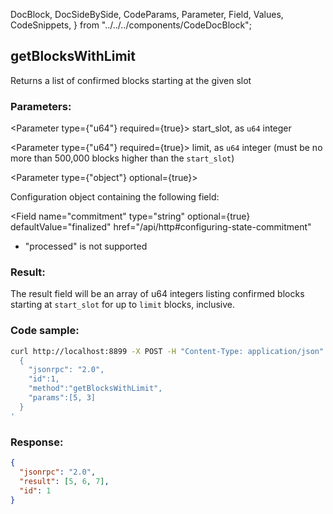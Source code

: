   DocBlock,
  DocSideBySide,
  CodeParams,
  Parameter,
  Field,
  Values,
  CodeSnippets,
} from "../../../components/CodeDocBlock";

<DocBlock>

## getBlocksWithLimit

Returns a list of confirmed blocks starting at the given slot

<DocSideBySide>

<CodeParams>

### Parameters:

<Parameter type={"u64"} required={true}>
  start_slot, as <code>u64</code> integer
</Parameter>

<Parameter type={"u64"} required={true}>
  limit, as <code>u64</code> integer (must be no more than 500,000 blocks higher
  than the <code>start_slot</code>)
</Parameter>

<Parameter type={"object"} optional={true}>

Configuration object containing the following field:

<Field
  name="commitment"
  type="string"
  optional={true}
  defaultValue="finalized"
  href="/api/http#configuring-state-commitment"
>

- "processed" is not supported

</Field>

</Parameter>

### Result:

The result field will be an array of u64 integers listing confirmed blocks
starting at `start_slot` for up to `limit` blocks, inclusive.

</CodeParams>

<CodeSnippets>

### Code sample:

```bash
curl http://localhost:8899 -X POST -H "Content-Type: application/json" -d '
  {
    "jsonrpc": "2.0",
    "id":1,
    "method":"getBlocksWithLimit",
    "params":[5, 3]
  }
'
```

### Response:

```json
{
  "jsonrpc": "2.0",
  "result": [5, 6, 7],
  "id": 1
}
```

</CodeSnippets>
</DocSideBySide>
</DocBlock>
